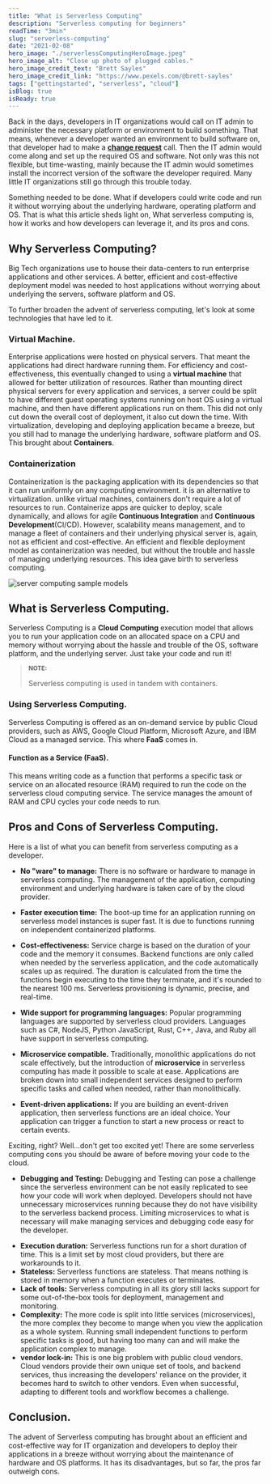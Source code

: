 ```yaml
---
title: "What is Serverless Computing"
description: "Serverless computing for beginners"
readTime: "3min"
slug: "serverless-computing"
date: "2021-02-08"
hero_image: "./serverlessComputingHeroImage.jpeg"
hero_image_alt: "Close up photo of plugged cables."
hero_image_credit_text: "Brett Sayles"
hero_image_credit_link: "https://www.pexels.com/@brett-sayles"
tags: ["gettingstarted", "serverless", "cloud"]
isBlog: true
isReady: true
---
```


Back in the days, developers in IT organizations would call on IT admin to administer the necessary platform or environment to build something. That means, whenever a developer wanted an environment to build software on, that developer had to make a [**change request**](https://en.wikipedia.org/wiki/Change_request) call. Then the IT admin would come along and set up the required OS and software. Not only was this not flexible, but time-wasting, mainly because the IT admin would sometimes install the incorrect version of the software the developer required. Many little IT organizations still go through this trouble today.

Something needed to be done. What if developers could write code and run it without worrying about the underlying hardware, operating platform and OS. That is what this article sheds light on, What serverless computing is, how it works and how developers can leverage it, and its pros and cons.

## Why Serverless Computing?

Big Tech organizations use to house their data-centers to run enterprise applications and other services. A better, efficient and cost-effective deployment model was needed to host applications without worrying about underlying the servers, software platform and OS.

To further broaden the advent of serverless computing, let's look at some technologies that have led to it.

### Virtual Machine.

Enterprise applications were hosted on physical servers. That meant the applications had direct hardware running them. For efficiency and cost-effectiveness, this eventually changed to using a **virtual machine** that allowed for better utilization of resources. Rather than mounting direct physical servers for every application and services, a server could be split to have different guest operating systems running on host OS using a virtual machine, and then have different applications run on them. This did not only cut down the overall cost of deployment, it also cut down the time. With virtualization, developing and deploying application became a breeze, but you still had to manage the underlying hardware, software platform and OS. This brought about **Containers**.

### Containerization

Containerization is the packaging application with its dependencies so that it can run uniformly on any computing environment. it is an alternative to virtualization. unlike virtual machines, containers don't require a lot of resources to run. Containerize apps are quicker to deploy, scale dynamically, and allows for agile **Continuous Integration** and **Continuous Development**(CI/CD). However, scalability means management, and to manage a fleet of containers and their underlying physical server is, again, not as efficient and cost-effective. An efficient and flexible deployment model as containerization was needed, but without the trouble and hassle of managing underlying resources. This idea gave birth to serverless computing.

![server computing sample models](./server-computing-model-samples.png)

## What is Serverless Computing.

Serverless Computing is a **Cloud Computing** execution model that allows you to run your application code on an allocated space on a CPU and memory without worrying about the hassle and trouble of the OS, software platform, and the underlying server. Just take your code and run it!

> <small><b>NOTE:</b></small>
>
> Serverless computing is used in tandem with containers.

### Using Serverless Computing.

Serverless Computing is offered as an on-demand service by public Cloud providers, such as AWS, Google Cloud Platform, Microsoft Azure, and IBM Cloud as a managed service. This where **FaaS** comes in.

#### Function as a Service (FaaS).

This means writing code as a function that performs a specific task or service on an allocated resource (RAM) required to run the code on the serverless cloud computing service. The service manages the amount of RAM and CPU cycles your code needs to run.

## Pros and Cons of Serverless Computing.

Here is a list of what you can benefit from serverless computing as a developer.

- **No "ware" to manage:** There is no software or hardware to manage in serverless computing. The management of the application, computing environment and underlying hardware is taken care of by the cloud provider.

- **Faster execution time:** The boot-up time for an application running on serverless model instances is super fast. It is due to functions running on independent containerized platforms.
- **Cost-effectiveness:** Service charge is based on the duration of your code and the memory it consumes. Backend functions are only called when needed by the serverless application, and the code automatically scales up as required. The duration is calculated from the time the functions begin executing to the time they terminate, and it's rounded to the nearest 100 ms. Serverless provisioning is dynamic, precise, and real-time.
- **Wide support for programming languages:** Popular programming languages are supported by serverless cloud providers. Languages such as C#, NodeJS, Python JavaScript, Rust, C++, Java, and Ruby all have support in serverless computing.
- **Microservice compatible.** Traditionally, monolithic applications do not scale effectively, but the introduction of **microservice** in serverless computing has made it possible to scale at ease. Applications are broken down into small independent services designed to perform specific tasks and called when needed, rather than monolithically.
- **Event-driven applications:** If you are building an event-driven application, then serverless functions are an ideal choice. Your application can trigger a function to start a new process or react to certain events.

Exciting, right? Well...don't get too excited yet! There are some serverless computing cons you should be aware of before moving your code to the cloud.

* **Debugging and Testing:** Debugging and Testing can pose a challenge since the serverless environment can be not easily replicated to see how your code will work when deployed. Developers should not have unnecessary microservices running because they do not have visibility to the serverless backend process. Limiting microservices to what is necessary will make managing services and debugging code easy for the developer.

- **Execution duration:**  Serverless functions run for a short duration of time. This is a limit set by most cloud providers, but there are workarounds to it.
- **Stateless:** Serverless functions are stateless. That means nothing is stored in memory when a function executes or terminates.
- **Lack of tools:** Serverless computing in all its glory still lacks support for some out-of-the-box tools for deployment, management and monitoring.
- **Complexity:** The more code is split into little services (microservices), the more complex they become to mange when you view the application as a whole system. Running small independent functions to perform specific tasks is good, but having too many can and will make the application complex to manage.
- **vendor lock-in:** This is one big problem with public cloud vendors. Cloud vendors provide their own unique set of tools, and backend services, thus increasing the developers' reliance on the provider, it becomes hard to switch to other vendors. Even when successful, adapting to different tools and workflow becomes a challenge.

## Conclusion.

The advent of Serverless computing has brought about an efficient and cost-effective way for IT organization and developers to deploy their applications in a breeze without worrying about the maintenance of hardware and OS platforms. It has its disadvantages, but so far, the pros far outweigh cons.